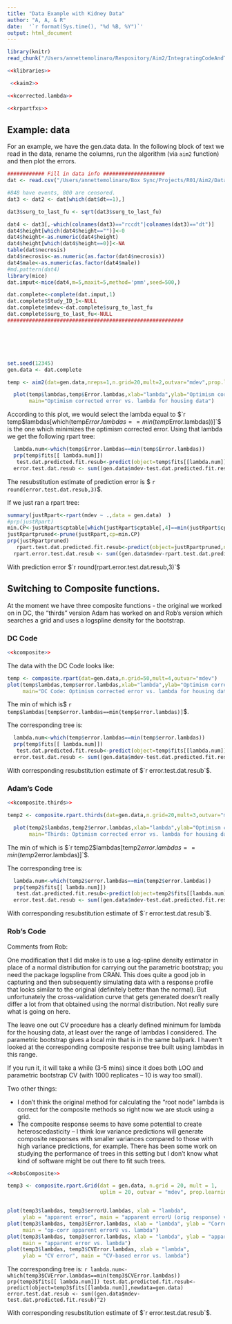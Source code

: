 ```yaml
---
title: "Data Example with Kidney Data"
author: "A, A, & R"
date:  '`r format(Sys.time(), "%d %B, %Y")`'
output: html_document
---
```


```r
library(knitr)
read_chunk("/Users/annettemolinaro/Respository/Aim2/IntegratingCodeAndText_postAMM.R")
```


```r
<<klibraries>>
```


```r
 <<kaim2>>
```


```r
<<kcorrected.lambda>> 
```

```r
<<krpartfxs>>

```

## Example:  data
For an example, we have the gen.data data. In the following block of text we read in the data, rename the columns, run the algorithm (via `aim2` function) and then plot the errors. 

```r
############ Fill in data info ####################
dat <- read.csv("/Users/annettemolinaro/Box Sync/Projects/R01/Aim2/Data/covs.IHC.14genes.csv",as.is=TRUE)

#848 have events, 800 are censored.
dat3 <- dat2 <- dat[which(dat$dt==1),]

dat3$surg_to_last_fu <- sqrt(dat3$surg_to_last_fu)

dat4 <- dat3[,-which(colnames(dat3)=="rccdt"|colnames(dat3)=="dt")]
dat4$height[which(dat4$height=="")]<-0
dat4$height<-as.numeric(dat4$height)
dat4$height[which(dat4$height==0)]<-NA
table(dat$necrosis)
dat4$necrosis<-as.numeric(as.factor(dat4$necrosis))
dat4$male<-as.numeric(as.factor(dat4$male))
#md.pattern(dat4)
library(mice)
dat.imput<-mice(dat4,m=5,maxit=5,method='pmm',seed=500,)

dat.complete<-complete(dat.imput,1)
dat.complete$Study_ID_1<-NULL
dat.complete$mdev<-dat.complete$surg_to_last_fu
dat.complete$surg_to_last_fu<-NULL
#########################################################






set.seed(12345)
gen.data <- dat.complete

temp <- aim2(dat=gen.data,nreps=1,n.grid=20,mult=2,outvar="mdev",prop.learning=0.5)

  plot(temp$lambdas,temp$Error.lambdas,xlab="lambda",ylab="Optimism corrected error",
       main="Optimism corrected error vs. lambda for housing data")
```

According to this plot, we would select the lambda equal to 
$`r temp$lambdas[which(temp$Error.lambdas==min(temp$Error.lambdas))]`$ is the one which minimizes the optimism corrected error. Using that lambda we get the following rpart tree:

```r
  lambda.num<-which(temp$Error.lambdas==min(temp$Error.lambdas))
  prp(temp$fits[[ lambda.num]])
   test.dat.predicted.fit.resub<-predict(object=temp$fits[[lambda.num]],newdata=gen.data)
  error.test.dat.resub <- sum((gen.data$mdev-test.dat.predicted.fit.resub)^2)
```


The resubstitution estimate of prediction error is $ `r  round(error.test.dat.resub,3)`$.   


If we just ran a rpart tree:

```r

summary(justRpart<-rpart(mdev ~ .,data = gen.data)  )
#prp(justRpart)
min.CP<-justRpart$cptable[which(justRpart$cptable[,4]==min(justRpart$cptable[,4])),1]
justRpartpruned<-prune(justRpart,cp=min.CP)
prp(justRpartpruned)
   rpart.test.dat.predicted.fit.resub<-predict(object=justRpartpruned,newdata=gen.data)
  rpart.error.test.dat.resub <- sum((gen.data$mdev-rpart.test.dat.predicted.fit.resub)^2)
```

With prediction error $`r round(rpart.error.test.dat.resub,3)`$


## Switching to Composite functions.
At the moment we have three composite functions - the original we worked on in DC, the "thirds" version Adam has worked on and Rob's version which searches a grid and uses a logspline density for the bootstrap. 



### DC Code 

```r
<<kcomposite>>

```

The  data with the DC Code looks like:


```r
temp <- composite.rpart(dat=gen.data,n.grid=50,mult=4,outvar="mdev")
plot(temp$lambdas,temp$error.lambdas,xlab="lambda",ylab="Optimism corrected error",
     main="DC Code: Optimism corrected error vs. lambda for housing data")
```
The min of which is$ `r temp$lambdas[temp$error.lambdas==min(temp$error.lambdas)]`$. 

The corresponding tree is: 
```r
  lambda.num<-which(temp$error.lambdas==min(temp$error.lambdas))
  prp(temp$fits[[ lambda.num]])
   test.dat.predicted.fit.resub<-predict(object=temp$fits[[lambda.num]],newdata=gen.data)
  error.test.dat.resub <- sum((gen.data$mdev-test.dat.predicted.fit.resub)^2)
```

With corresponding resubstitution estimate of $`r error.test.dat.resub`$. 


### Adam's Code 

```r
<<kcomposite.thirds>>
```



```r
temp2 <- composite.rpart.thirds(dat=gen.data,n.grid=20,mult=3,outvar="mdev")

  plot(temp2$lambdas,temp2$error.lambdas,xlab="lambda",ylab="Optimism corrected error",
       main="Thirds: Optimism corrected error vs. lambda for housing data")
```
The min of which is $`r temp2$lambdas[temp2$error.lambdas==min(temp2$error.lambdas)]`$. 


The corresponding tree is: 
```r
  lambda.num<-which(temp2$error.lambdas==min(temp2$error.lambdas))
  prp(temp2$fits[[ lambda.num]])
   test.dat.predicted.fit.resub<-predict(object=temp2$fits[[lambda.num]],newdata=gen.data)
  error.test.dat.resub <- sum((gen.data$mdev-test.dat.predicted.fit.resub)^2)
```

With corresponding resubstitution estimate of $`r error.test.dat.resub`$. 


### Rob's Code 
Comments from Rob:
  
  
  One modification that I did make is to use a log-spline density estimator in place of a normal distribution for carrying out the parametric bootstrap; you need the package logspline from CRAN. This does quite a good job in capturing and then subsequently simulating data with a response profile that looks similar to the original (definitely better than the normal). But unfortunately the cross-validation curve that gets generated doesn’t really differ a lot from that obtained using the normal distribution. Not really sure what is going on here.

The leave one out CV procedure has a clearly defined minimum for lambda for the housing data, at least over the range of lambdas I considered. The parametric bootstrap gives a local min that is in the same ballpark.  I haven’t looked at the corresponding composite response tree built using lambdas in this range. 

If you run it, it will take a while (3-5 mins) since it does both LOO and parametric bootstrap CV (with 1000 replicates – 10 is way too small).

Two other things:
  
  * I don’t think the original method for calculating the “root node” lambda is correct for the composite methods so right now we are stuck using a grid.
* The composite response seems to have some potential to create heteroscedasticity – I think low variance predictions will generate composite responses with smaller variances compared to those with high variance predictions, for example. There has been some work on studying the performance of trees in this setting but I don’t know what kind of software might be out there to fit such trees.



```r
<<RobsComposite>>
  ```

```r
temp3 <- composite.rpart.Grid(dat = gen.data, n.grid = 20, mult = 1, 
                              uplim = 20, outvar = "mdev", prop.learning = 0.5)


plot(temp3$lambdas, temp3$errorU.lambdas, xlab = "lambda", 
     ylab = "apparent error", main = "apparent errorU (orig response) vs. lambda")
plot(temp3$lambdas, temp3$Error.lambdas, xlab = "lambda", ylab = "Corrected error", 
     main = "op-corr apparent errorU vs. lambda")
plot(temp3$lambdas, temp3$error.lambdas, xlab = "lambda", ylab = "apparent error", 
     main = "apparent error vs. lambda")
plot(temp3$lambdas, temp3$CVError.lambdas, xlab = "lambda", 
     ylab = "CV error", main = "CV-based error vs. lambda")


```

The corresponding tree is: 
  ```r
lambda.num<-which(temp3$CVError.lambdas==min(temp3$CVError.lambdas))
prp(temp3$fits[[ lambda.num]])
test.dat.predicted.fit.resub<-predict(object=temp3$fits[[lambda.num]],newdata=gen.data)
error.test.dat.resub <- sum((gen.data$mdev-test.dat.predicted.fit.resub)^2)
```


With corresponding resubstitution estimate of $`r error.test.dat.resub`$. 
